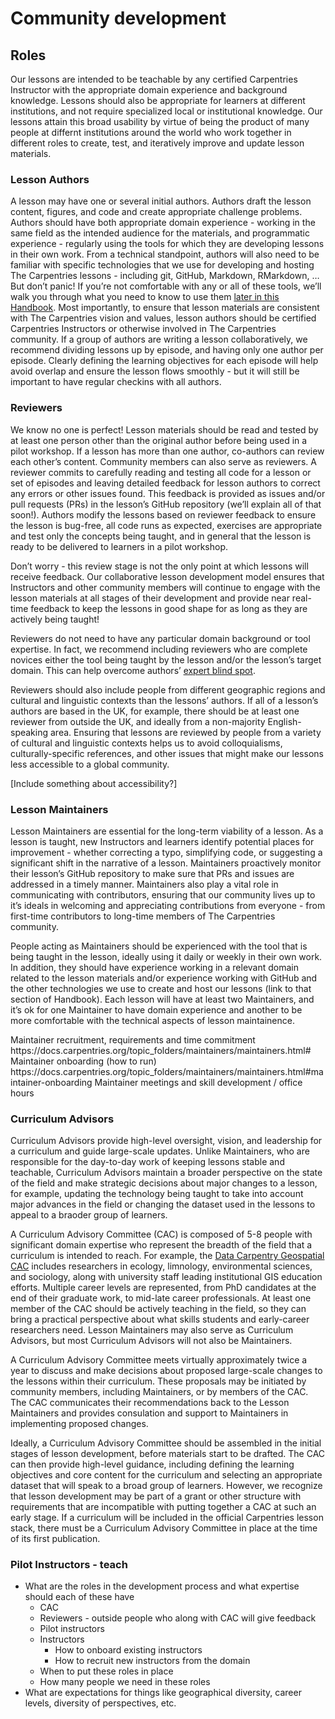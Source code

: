 # Community development

## Roles

Our lessons are intended to be teachable by any certified
Carpentries Instructor with the appropriate domain experience
and background knowledge. Lessons should also be appropriate for
learners at different institutions, and not require specialized
local or institutional knowledge. Our lessons attain this 
broad usability by virtue of being the product of many people
at differnt institutions around the world who work together
in different roles to create, test, and iteratively improve and
update lesson materials. 

### Lesson Authors

A lesson may have one or several initial authors. Authors draft
the lesson content, figures, and code and create appropriate challenge problems. Authors should have both appropriate domain
experience - working in the same field as the intended audience for the materials,
and programmatic experience - regularly using the tools for which they are
developing lessons in their own work. From a technical standpoint, authors
will also need to be familiar with specific technologies that we use for 
developing and hosting The Carpentries lessons - including git, GitHub, Markdown,
RMarkdown, ... But don't panic! If you're not comfortable with any or all of these
tools, we'll walk you through what you need to know to use them [later in this
Handbook](link). Most importantly, to ensure that lesson materials are consistent with The Carpentries vision and
values, 
lesson authors should be certified Carpentries Instructors or otherwise involved
in The Carpentries community. If a group of authors are writing a lesson
collaboratively, we recommend dividing lessons up by episode, and having only one
author per episode. Clearly defining the learning objectives for each episode
will help avoid overlap and ensure the lesson flows smoothly - but it will
still be important to have regular checkins with all authors. 

### Reviewers

We know no one is perfect! Lesson materials should be read and tested by at least
one person other than the original author before being used in a pilot workshop. 
If a lesson has more than one author, co-authors can review each other's content. 
Community members can also serve as reviewers. A reviewer commits to carefully
reading and testing all code for a lesson or set of episodes and leaving detailed
feedback for lesson authors to correct any errors or other issues found. This feedback is 
provided as issues and/or pull requests (PRs) in the lesson's GitHub repository 
(we'll explain all of that soon!). Authors modify the lessons based on reviewer feedback to ensure the 
lesson is bug-free, all code runs as expected, exercises are appropriate and test
only the concepts being taught, and in general that the lesson is ready to be
delivered to learners in a pilot workshop.

Don't worry - this review stage is not the only point at which lessons will
receive feedback. Our collaborative lesson development model ensures that 
Instructors and other community members will continue to engage with the lesson 
materials at all stages of their development and provide near real-time feedback
to keep the lessons in good shape for as long as they are actively being taught!

Reviewers do not need to have any particular domain background or tool expertise. 
In fact, we recommend including reviewers who are complete novices either
the tool being taught by the lesson and/or the lesson's target domain. This can
help overcome authors' [expert blind spot](link to appropriate instructor training page). 

Reviewers should also include people from different geographic regions and
cultural and linguistic contexts than the lessons' authors. If all of
a lesson's authors are based in the UK, for example, there should be at least
one reviewer from outside the UK, and ideally from a non-majority English-speaking
area. Ensuring that lessons are reviewed by people from a variety of cultural and linguistic 
contexts helps us to avoid colloquialisms, culturally-specific references, and other issues that might make our lessons less accessible to a global community.

[Include something about accessibility?]

### Lesson Maintainers

Lesson Maintainers are essential for the long-term viability of a lesson. As a
lesson is taught, new Instructors and learners identify potential places
for improvement - whether correcting a typo, simplifying code, or suggesting
a significant shift in the narrative of a lesson. Maintainers proactively monitor
their lesson's GitHub repository to make sure that PRs and issues are addressed
in a timely manner. Maintainers also play a vital role in communicating with 
contributors, ensuring that our community lives up to it's ideals in welcoming
and appreciating contributions from everyone - from first-time contributors to long-time
members of The Carpentries community.

People acting as Maintainers should be experienced with the tool that is being 
taught in the lesson, ideally using it daily or weekly in their own work. In 
addition, they should have experience working in a relevant domain related to the
lesson materials and/or experience working with GitHub and the other technologies
we use to create and host our lessons (link to that section of Handbook). Each
lesson will have at least two Maintainers, and it's ok for one Maintainer
to have domain experience and another to be more comfortable with the technical
aspects of lesson maintainence. 

Maintainer recruitment, requirements and time commitment
https://docs.carpentries.org/topic_folders/maintainers/maintainers.html#
Maintainer onboarding (how to run)
https://docs.carpentries.org/topic_folders/maintainers/maintainers.html#maintainer-onboarding 
Maintainer meetings and skill development / office hours

### Curriculum Advisors

Curriculum Advisors provide high-level oversight, vision, and leadership for a
curriculum and guide large-scale updates. Unlike Maintainers, who are responsible
for the day-to-day work of keeping lessons stable and teachable, Curriculum 
Advisors maintain a broader perspective on the state of the field and make 
strategic decisions about major changes to a lesson, for example, updating the
technology being taught to take into account major advances in the field or 
changing the dataset used in the lessons to appeal to a braoder group of learners.

A Curriculum Advisory Committee (CAC)
is composed of 5-8 people with significant domain expertise who represent the 
breadth of the field that a curriculum is intended to reach. For example, the
[Data Carpentry Geospatial CAC](https://datacarpentry.org/lesson-leadership/)
includes researchers in ecology, limnology, environmental sciences, and sociology,
along with university staff leading institutional GIS education efforts. Multiple
career levels are represented, from PhD candidates at the end of their graduate
work, to mid-late career professionals. At least one member of the CAC should
be actively teaching in the field, so they can bring a practical perspective
about what skills students and early-career researchers need. Lesson Maintainers
may also serve as Curriculum Advisors, but most Curriculum Advisors will not
also be Maintainers. 

A Curriculum Advisory Committee meets virtually approximately twice a year to
discuss and make decisions about proposed large-scale
changes to the lessons within their curriculum. These proposals may be initiated
by community members, including Maintainers, or by members of the CAC. The CAC
communicates their recommendations back to the Lesson Maintainers and provides
consulation and support to Maintainers in implementing proposed changes. 

Ideally, a Curriculum Advisory Committee should be assembled in the initial
stages of lesson development, before materials start to be drafted. The CAC
can then provide high-level guidance, including defining the learning objectives
and core content for the curriculum and selecting an appropriate dataset that 
will speak to a broad group of learners. However, we recognize that lesson 
development may be part of a grant or other structure with requirements that are
incompatible with putting together a CAC at such an early stage. If a curriculum
will be included in the official Carpentries lesson stack, there
must be a Curriculum Advisory Committee in place at the time of 
its first publication.

### Pilot Instructors - teach

* What are the roles in the development process and what expertise should each of these have
  - CAC
  - Reviewers - outside people who along with CAC will give feedback
  - Pilot instructors
  - Instructors
    + How to onboard existing instructors 
    +  How to recruit new instructors from the domain
  - When to put these roles in place
  - How many people we need in these roles
* What are expectations for things like geographical diversity, career levels, diversity of perspectives, etc. 
